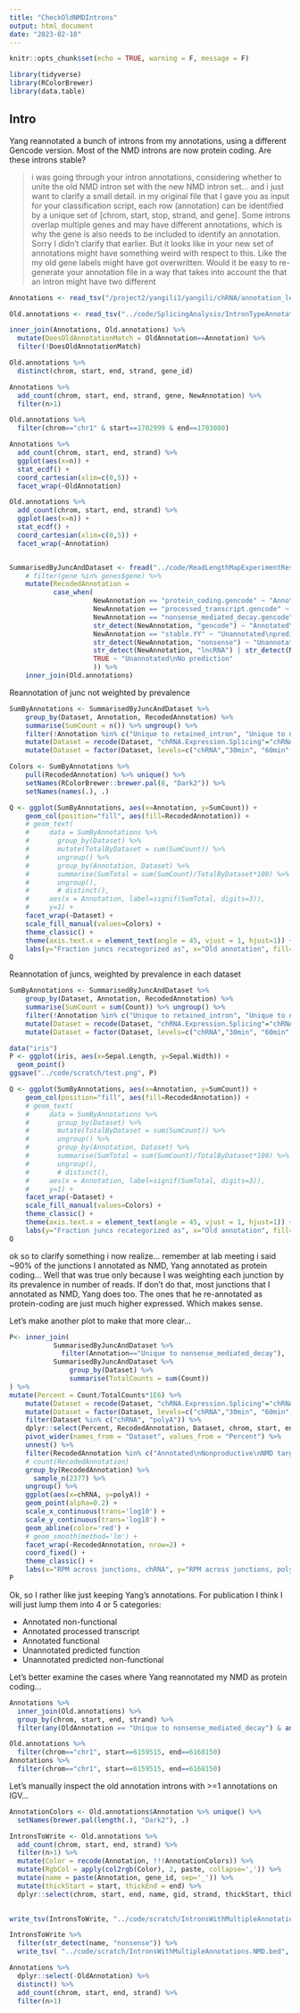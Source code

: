 ```yaml
---
title: "CheckOldNMDIntrons"
output: html_document
date: "2023-02-10"
---
```


```r
knitr::opts_chunk$set(echo = TRUE, warning = F, message = F)

library(tidyverse)
library(RColorBrewer)
library(data.table)

```


## Intro

Yang reannotated a bunch of introns from my annotations, using a different Gencode version. Most of the NMD introns are now protein coding. Are these introns stable?

>i was going through your intron annotations, considering whether to unite the old NMD intron set with the new NMD intron set... and i just want to clarify a small detail. in my original file that I gave you as input for your classification script, each row (annotation) can be identified by a unique set of [chrom, start, stop, strand, and gene]. Some introns overlap multiple genes and may have different annotations, which is why the gene is also needs to be included to identify an annotation. Sorry I didn't clarify that earlier. But it looks like in your new set of annotations might have something weird with respect to this. Like the my old gene labels might have got overwritten. Would it be easy to re-generate your annotation file in a way that takes into account the that an intron might have two different 

```r
Annotations <- read_tsv("/project2/yangili1/yangili/chRNA/annotation_leaf_JAN28.txt.gz", col_names=c("chrom", "start","end", "strand","OldAnnotation", "NewAnnotation", "gene", "symbol"))

Old.annotations <- read_tsv("../code/SplicingAnalysis/IntronTypeAnnotations.JoinedWithLeafcutterJuncList.txt.gz") %>% dplyr::select(chrom="#Chrom", everything())

inner_join(Annotations, Old.annotations) %>%
  mutate(DoesOldAnnotationMatch = OldAnnotation==Annotation) %>%
  filter(!DoesOldAnnotationMatch)

Old.annotations %>%
  distinct(chrom, start, end, strand, gene_id)

Annotations %>%
  add_count(chrom, start, end, strand, gene, NewAnnotation) %>%
  filter(n>1)

Old.annotations %>%
  filter(chrom=="chr1" & start==1702999 & end==1703080)

Annotations %>%
  add_count(chrom, start, end, strand) %>%
  ggplot(aes(x=n)) +
  stat_ecdf() +
  coord_cartesian(xlim=c(0,5)) +
  facet_wrap(~OldAnnotation)

Old.annotations %>%
  add_count(chrom, start, end, strand) %>%
  ggplot(aes(x=n)) +
  stat_ecdf() +
  coord_cartesian(xlim=c(0,5)) +
  facet_wrap(~Annotation)


SummarisedByJuncAndDataset <- fread("../code/ReadLengthMapExperimentResults/JuncCountsTidy/SummarisedByJuncAndDataset.txt.gz") %>%
    # filter(gene %in% genes$gene) %>%
    mutate(RecodedAnnotation = 
           case_when(
                     NewAnnotation == "protein_coding.gencode" ~ "Annotated\nproductive",
                     NewAnnotation == "processed_transcript.gencode" ~ "Annotated\nNonproductive\nno ORF",
                     NewAnnotation == "nonsense_mediated_decay.gencode" ~ "Annotated\nNonproductive\nNMD target",
                     str_detect(NewAnnotation, "gencode") ~ "Annotated\nOther",
                     NewAnnotation == "stable.YY" ~ "Unannotated\npredicted productive",
                     str_detect(NewAnnotation, "nonsense") ~ "Unannotated\n Nonproductive\nNMD target",
                     str_detect(NewAnnotation, "lncRNA") | str_detect(NewAnnotation, "pseudo") ~ "Overlaps lncRNA or pseudogene",
                     TRUE ~ "Unannotated\nNo prediction"
                     )) %>%
    inner_join(Old.annotations)

```


Reannotation of junc not weighted by prevalence

```r
SumByAnnotations <- SummarisedByJuncAndDataset %>%
    group_by(Dataset, Annotation, RecodedAnnotation) %>%
    summarise(SumCount = n()) %>% ungroup() %>%
    filter(!Annotation %in% c("Unique to retained_intron", "Unique to non_stop_decay", "Other")) %>%
    mutate(Dataset = recode(Dataset, "chRNA.Expression.Splicing"="chRNA", "Expression.Splicing"="polyA", "MetabolicLabelled.30min"="30min", "MetabolicLabelled.60min"="60min")) %>%
    mutate(Dataset = factor(Dataset, levels=c("chRNA","30min", "60min", "polyA")))

Colors <- SumByAnnotations %>%
    pull(RecodedAnnotation) %>% unique() %>%
    setNames(RColorBrewer::brewer.pal(8, "Dark2")) %>%
    setNames(names(.), .)

Q <- ggplot(SumByAnnotations, aes(x=Annotation, y=SumCount)) +
    geom_col(position="fill", aes(fill=RecodedAnnotation)) +
    # geom_text(
    #     data = SumByAnnotations %>%
    #       group_by(Dataset) %>%
    #       mutate(TotalByDataset = sum(SumCount)) %>%
    #       ungroup() %>%
    #       group_by(Annotation, Dataset) %>%
    #       summarise(SumTotal = sum(SumCount)/TotalByDataset*100) %>%
    #       ungroup(),
    #       # distinct(),
    #     aes(x = Annotation, label=signif(SumTotal, digits=3)),
    #     y=1) +
    facet_wrap(~Dataset) +
    scale_fill_manual(values=Colors) +
    theme_classic() +
    theme(axis.text.x = element_text(angle = 45, vjust = 1, hjust=1)) +
    labs(y="Fraction juncs recategorized as", x="Old annotation", fill="New annotation")
Q

``` 


Reannotation of juncs, weighted by prevalence in each dataset

```r
SumByAnnotations <- SummarisedByJuncAndDataset %>%
    group_by(Dataset, Annotation, RecodedAnnotation) %>%
    summarise(SumCount = sum(Count)) %>% ungroup() %>%
    filter(!Annotation %in% c("Unique to retained_intron", "Unique to non_stop_decay", "Other")) %>%
    mutate(Dataset = recode(Dataset, "chRNA.Expression.Splicing"="chRNA", "Expression.Splicing"="polyA", "MetabolicLabelled.30min"="30min", "MetabolicLabelled.60min"="60min")) %>%
    mutate(Dataset = factor(Dataset, levels=c("chRNA","30min", "60min", "polyA")))

data("iris")
P <- ggplot(iris, aes(x=Sepal.Length, y=Sepal.Width)) +
  geom_point()
ggsave("../code/scratch/test.png", P)

Q <- ggplot(SumByAnnotations, aes(x=Annotation, y=SumCount)) +
    geom_col(position="fill", aes(fill=RecodedAnnotation)) +
    # geom_text(
    #     data = SumByAnnotations %>%
    #       group_by(Dataset) %>%
    #       mutate(TotalByDataset = sum(SumCount)) %>%
    #       ungroup() %>%
    #       group_by(Annotation, Dataset) %>%
    #       summarise(SumTotal = sum(SumCount)/TotalByDataset*100) %>%
    #       ungroup(),
    #       # distinct(),
    #     aes(x = Annotation, label=signif(SumTotal, digits=3)),
    #     y=1) +
    facet_wrap(~Dataset) +
    scale_fill_manual(values=Colors) +
    theme_classic() +
    theme(axis.text.x = element_text(angle = 45, vjust = 1, hjust=1)) +
    labs(y="Fraction juncs recategorized as", x="Old annotation", fill="New annotation")
Q
```

ok so to clarify something i now realize... remember at lab meeting i said ~90% of the junctions I annotated as NMD, Yang annotated as protein coding... Well that was true only because I was weighting each junction by its prevalence in number of reads. If don't do that, most junctions that I annotated as NMD, Yang does too. The ones that he re-annotated as protein-coding are just much higher expressed. Which makes sense.

Let's make another plot to make that more clear...

```r
P<- inner_join(
           SummarisedByJuncAndDataset %>%
             filter(Annotation=="Unique to nonsense_mediated_decay"),
           SummarisedByJuncAndDataset %>%
               group_by(Dataset) %>%
               summarise(TotalCounts = sum(Count))
) %>%
mutate(Percent = Count/TotalCounts*1E6) %>%
    mutate(Dataset = recode(Dataset, "chRNA.Expression.Splicing"="chRNA", "Expression.Splicing"="polyA", "MetabolicLabelled.30min"="30min", "MetabolicLabelled.60min"="60min")) %>%
    mutate(Dataset = factor(Dataset, levels=c("chRNA","30min", "60min", "polyA"))) %>%
    filter(Dataset %in% c("chRNA", "polyA")) %>%
    dplyr::select(Percent, RecodedAnnotation, Dataset, chrom, start, end, strand) %>%
    pivot_wider(names_from = "Dataset", values_from = "Percent") %>%
    unnest() %>%
    filter(RecodedAnnotation %in% c("Annotated\nNonproductive\nNMD target", "Annotated\nproductive")) %>%
    # count(RecodedAnnotation)
    group_by(RecodedAnnotation) %>%
      sample_n(2377) %>%
    ungroup() %>%
    ggplot(aes(x=chRNA, y=polyA)) +
    geom_point(alpha=0.2) +
    scale_x_continuous(trans='log10') +
    scale_y_continuous(trans='log10') +
    geom_abline(color='red') +
    # geom_smooth(method='lm') +
    facet_wrap(~RecodedAnnotation, nrow=2) +
    coord_fixed() +
    theme_classic() +
    labs(x="RPM across junctions, chRNA", y="RPM across junctions, polyA")
P
```

Ok, so I rather like just keeping Yang's annotations. For publication I think I will just lump them into 4 or 5 categories:

- Annotated non-functional
- Annotated processed transcript
- Annotated functional
- Unannotated predicted function
- Unannotated predicted non-functional

Let's better examine the cases where Yang reannotated my NMD as protein coding...

```r
Annotations %>%
  inner_join(Old.annotations) %>%
  group_by(chrom, start, end, strand) %>%
  filter(any(OldAnnotation == "Unique to nonsense_mediated_decay") & any(NewAnnotation=="protein_coding.gencode"))

Old.annotations %>%
  filter(chrom=="chr1", start==6159515, end==6168150)
Annotations %>%
  filter(chrom=="chr1", start==6159515, end==6168150)
```

Let's manually inspect the old annotation introns with >=1 annotations on IGV...

```r

  
AnnotationColors <- Old.annotations$Annotation %>% unique() %>%
  setNames(brewer.pal(length(.), "Dark2"), .)

IntronsToWrite <- Old.annotations %>%
  add_count(chrom, start, end, strand) %>%
  filter(n>1) %>%
  mutate(Color = recode(Annotation, !!!AnnotationColors)) %>%
  mutate(RgbCol = apply(col2rgb(Color), 2, paste, collapse=',')) %>%
  mutate(name = paste(Annotation, gene_id, sep='_')) %>%
  mutate(thickStart = start, thickEnd = end) %>%
  dplyr::select(chrom, start, end, name, gid, strand, thickStart, thickEnd, RgbCol)
  

write_tsv(IntronsToWrite, "../code/scratch/IntronsWithMultipleAnnotations.bed", col_names = F)

IntronsToWrite %>%
  filter(str_detect(name, "nonsense")) %>%
  write_tsv( "../code/scratch/IntronsWithMultipleAnnotations.NMD.bed", col_names = F)

Annotations %>%
  dplyr::select(-OldAnnotation) %>%
  distinct() %>%
  add_count(chrom, start, end, strand) %>%
  filter(n>1)

```

